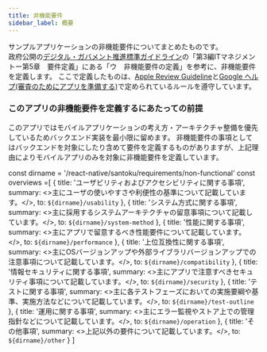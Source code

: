 ```yaml
---
title: 非機能要件
sidebar_label: 概要
---
```


サンプルアプリケーションの非機能要件についてまとめたものです。  
政府公開の[デジタル・ガバメント推進標準ガイドライン][guideline]の「第3編ITマネジメントー第5章　要件定義」にある「ウ　非機能要件の定義」を参考に、非機能要件を定義します。
ここで定義したものは、[Apple Review Guideline](https://developer.apple.com/jp/app-store/review/guidelines/)と[Google ヘルプ(審査のためにアプリを準備する)](https://support.google.com/googleplay/android-developer/answer/9859455?hl=ja)で定められているルールを遵守しています。  

### このアプリの非機能要件を定義するにあたっての前提

このアプリではモバイルアプリケーションの考え方・アーキテクチャ整備を優先しているためバックエンド実装を最小限に留めます。
非機能要件の事項としてはバックエンドを対象にしたり含めて要件を定義するものがありますが、上記理由によりモバイルアプリのみを対象に非機能要件を定義しています。

[guideline]:https://cio.go.jp/sites/default/files/uploads/documents/hyoujun_guideline_20210330.pdf

<!-- textlint-disable ja-technical-writing/sentence-length,ja-technical-writing/max-comma,ja-spacing/ja-no-space-around-parentheses,jtf-style/3.3.かっこ類と隣接する文字の間のスペースの有無,ja-technical-writing/ja-no-mixed-period,ja-technical-writing/no-unmatched-pair -->

const dirname = '/react-native/santoku/requirements/non-functional'
const overviews =[
  {
    title: 'ユーザビリティおよびアクセシビリティに関する事項',
    summary: <>主にユーザの使いやすさや利便性の基準について記載しています。</>,
    to: `${dirname}/usability`
  },
  {
    title: 'システム方式に関する事項',
    summary: <>主に採用するシステムアーキテクチャの留意事項について記載しています。</>,
    to: `${dirname}/system-method`
  },
  {
    title: '性能に関する事項',
    summary: <>主にアプリで留意するべき性能要件について記載しています。</>,
    to: `${dirname}/performance`
  },
  {
    title: '上位互換性に関する事項',
    summary: <>主にOSバージョンアップや外部ライブラリバージョンアップでの注意事項について記載しています。</>,
    to: `${dirname}/compatibility`
  },
  {
    title: '情報セキュリティに関する事項',
    summary: <>主にアプリで注意すべきセキュリティ事項について記載しています。</>,
    to: `${dirname}/security`
  },
  {
    title: 'テストに関する事項',
    summary: <>主に各テストフェーズにおいての実施要綱や基準、実施方法などについて記載しています。</>,
    to: `${dirname}/test-outline`
  },
  {
    title: '運用に関する事項',
    summary: <>主にエラー監視やストア上での管理指針などについて記載しています。</>,
    to: `${dirname}/operation`
  },
  {
    title: 'その他事項',
    summary: <>上記以外の要件について記載しています。</>,
    to: `${dirname}/other`
  }
]

<PageList overviews={overviews} colSize={12} />

<!-- textlint-enable ja-technical-writing/sentence-length,ja-technical-writing/max-comma,ja-spacing/ja-no-space-around-parentheses,jtf-style/3.3.かっこ類と隣接する文字の間のスペースの有無,ja-technical-writing/ja-no-mixed-period,ja-technical-writing/no-unmatched-pair -->
